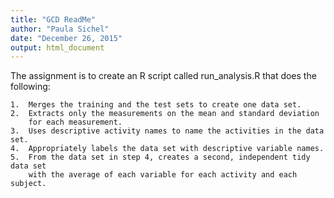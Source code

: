 ```yaml
---
title: "GCD ReadMe"
author: "Paula Sichel"
date: "December 26, 2015"
output: html_document
---
```


The assignment is to  create an R script called run_analysis.R
that does the following:

	1.	Merges the training and the test sets to create one data set.
	2.	Extracts only the measurements on the mean and standard deviation
	    for each measurement.
	3.	Uses descriptive activity names to name the activities in the data set.
	4.	Appropriately labels the data set with descriptive variable names.
	5.	From the data set in step 4, creates a second, independent tidy data set
	    with the average of each variable for each activity and each subject.

```r
```

